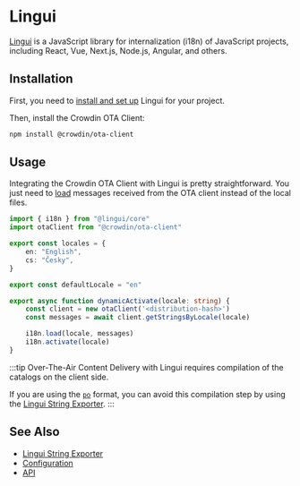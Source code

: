 # Lingui

[Lingui](https://lingui.dev/) is a JavaScript library for internalization (i18n) of JavaScript projects, including React, Vue, Next.js, Node.js, Angular, and others.

## Installation

First, you need to [install and set up](https://lingui.dev/introduction) Lingui for your project.

Then, install the Crowdin OTA Client:

```bash npm2yarn
npm install @crowdin/ota-client
```

## Usage

Integrating the Crowdin OTA Client with Lingui is pretty straightforward. You just need to [load](https://lingui.dev/ref/core#i18n) messages received from the OTA client instead of the local files.

```typescript
import { i18n } from "@lingui/core"
import otaClient from "@crowdin/ota-client"

export const locales = {
    en: "English",
    cs: "Česky",
}

export const defaultLocale = "en"

export async function dynamicActivate(locale: string) {
    const client = new otaClient('<distribution-hash>')
    const messages = await client.getStringsByLocale(locale)

    i18n.load(locale, messages)
    i18n.activate(locale)
}
```

:::tip
Over-The-Air Content Delivery with Lingui requires compilation of the catalogs on the client side.

If you are using the [`po`](https://lingui.dev/ref/catalog-formats#po) format, you can avoid this compilation step by using the [Lingui String Exporter](https://store.crowdin.com/lingui-string-exporter).
:::

## See Also

- [Lingui String Exporter](https://store.crowdin.com/lingui-string-exporter)
- [Configuration](/configuration)
- [API](/api/index.Class.OtaClient)

